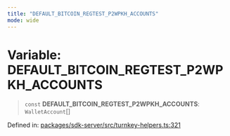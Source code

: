 ```yaml
---
title: "DEFAULT_BITCOIN_REGTEST_P2WPKH_ACCOUNTS"
mode: wide
---
```

  
# Variable: DEFAULT\_BITCOIN\_REGTEST\_P2WPKH\_ACCOUNTS

> `const` **DEFAULT\_BITCOIN\_REGTEST\_P2WPKH\_ACCOUNTS**: `WalletAccount`[]

Defined in: [packages/sdk-server/src/turnkey-helpers.ts:321](https://github.com/tkhq/sdk/blob/main/packages/sdk-server/src/turnkey-helpers.ts#L321)
